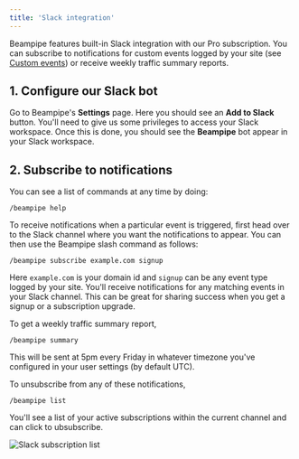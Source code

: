 ```yaml
---
title: 'Slack integration'
---
```


Beampipe features built-in Slack integration with our Pro subscription. You can subscribe to notifications for custom events logged by your site (see [Custom events](/custom-events)) or receive weekly traffic summary reports.


## 1. Configure our Slack bot

Go to Beampipe's **Settings** page. Here you should see an **Add to Slack** button. You'll need to give us some privileges to access your Slack workspace. Once this is done, you should see the **Beampipe** bot appear in your Slack workspace.



## 2. Subscribe to notifications

You can see a list of commands at any time by doing:

```text
/beampipe help
```

To receive notifications when a particular event is triggered, first head over to the Slack channel where you want the notifications to appear. You can then use the Beampipe slash command as follows:

```text
/beampipe subscribe example.com signup
```

Here `example.com` is your domain id and `signup` can be any event type logged by your site. You'll receive notifications for any matching events in your Slack channel. This can be great for sharing success when you get a signup or a subscription upgrade.

To get a weekly traffic summary report, 

```text
/beampipe summary
```

This will be sent at 5pm every Friday in whatever timezone you've configured in your user settings (by default UTC).

To unsubscribe from any of these notifications,

```text
/beampipe list
```

You'll see a list of your active subscriptions within the current channel and can click to ubsubscribe.

![Slack subscription list](/slack_subscription_list.png)